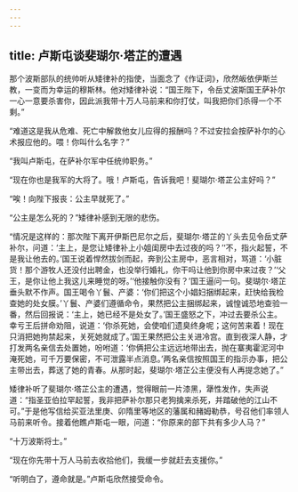 ```yaml
---
---
---
```

title: 卢斯屯谈斐瑚尔·塔芷的遭遇
---




那个波斯部队的统帅听从矮律补的指使，当面念了《作证词》，欣然皈依伊斯兰教，一变而为幸运的穆斯林。他对矮律补说：“国王陛下，令岳丈波斯国王萨补尔一心一意要杀害你，因此派我带十万人马前来和你打仗，叫我把你们杀得一个不剩。”

“难道这是我从危难、死亡中解救他女儿应得的报酬吗？不过安拉会按萨补尔的心术报应他的。喂！你叫什么名字？”

“我叫卢斯屯，在萨补尔军中任统帅职务。”

“现在你也是我军的大将了。哦！卢斯屯，告诉我吧！斐瑚尔·塔芷公主好吗？”

“唉！向陛下报丧：公主早就死了。”

“公主是怎么死的？”矮律补感到无限的悲伤。

“情况是这样的：那次陛下离开伊斯巴尼尔之后，斐瑚尔·塔芷的丫头去见令岳丈萨补尔，问道：‘主上，是您让矮律补上小姐闺房中去过夜的吗？’‘不，指火起誓，不是我让他去的。’国王说着悍然拔剑而起，奔到公主房中，恶言相对，骂道：‘小脏货！那个游牧人还没付出聘金，也没举行婚礼，你干吗让他到你房中来过夜？’‘父王，是你让他上我这儿来睡觉的呀。’‘他接触你没有？’国王逼问一句。斐瑚尔·塔芷垂头默不作声。国王喝令丫鬟、产婆：‘你们把这个小娼妇捆绑起来，赶快给我检查她的处女膜。’丫鬟、产婆们遵循命令，果然把公主捆绑起来，诚惶诚恐地查验一番，然后回报说：‘主上，她已经不是处女了。’国王盛怒之下，冲过去要杀公主。幸亏王后拼命劝阻，说道：‘你杀死她，会使咱们遗臭终身呢；这何苦来着！现在只消把她拘禁起来，关死她就成了。’国王果然把公主关进冷宫。直到夜深人静，才打发两名亲信去处置她，吩咐道：‘你俩把公主远远地带出去，抛在寨夷霍泥河中淹死她，可千万要保密，不可泄露半点消息。’两名亲信按照国王的指示办事，把公主带出去，葬送了她的青春。从那时起，斐瑚尔·塔芷公主便没有人再提念她了。”

矮律补听了斐瑚尔·塔芷公主的遭遇，觉得眼前一片漆黑，犟性发作，失声说道：“指圣亚伯拉罕起誓，我非把萨补尔那只老狗擒来杀死，并踏破他的江山不可。”于是他写信给买亚法里庚、卯隋里等地区的藩属和赭姆勒恭，号召他们率领人马前来听令。接着他瞧卢斯屯一眼，问道：“你原来的部下共有多少人马？”

“十万波斯将士。”

“现在你先带十万人马前去收拾他们，我缓一步就赶去支援你。”

“听明白了，遵命就是。”卢斯屯欣然接受命令。